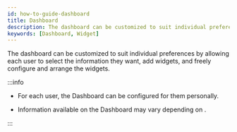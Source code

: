 ```yaml
---
id: how-to-guide-dashboard
title: Dashboard
description: The dashboard can be customized to suit individual preferences by allowing each user to select the information they want, add widgets, and freely configure and arrange the widgets.
keywords: [Dashboard, Widget]
---
```


The dashboard can be customized to suit individual preferences by allowing each user to select the information they want, add widgets, and freely configure and arrange the widgets.

:::info

* For each user, the <Cmd>Dashboard</Cmd> can be configured for them personally.

* Information available on the <Cmd>Dashboard</Cmd> may vary depending on <Cmd sid='user.bioStarOperator' product='2' />.

:::

<DocCardList />
